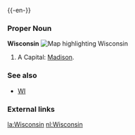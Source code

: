 {{wikipedia}}
{{-en-}}

===Proper Noun===
'''Wisconsin'''
[[Image:Map_of_USA_highlighting_Wisconsin.png|thumb|right|Map highlighting Wisconsin]]
#A {{USstate}}  Capital: [[Madison]].
===See also===
*[[WI]]
===External links===
{{pedialite}}

[[la:Wisconsin]]
[[nl:Wisconsin]]